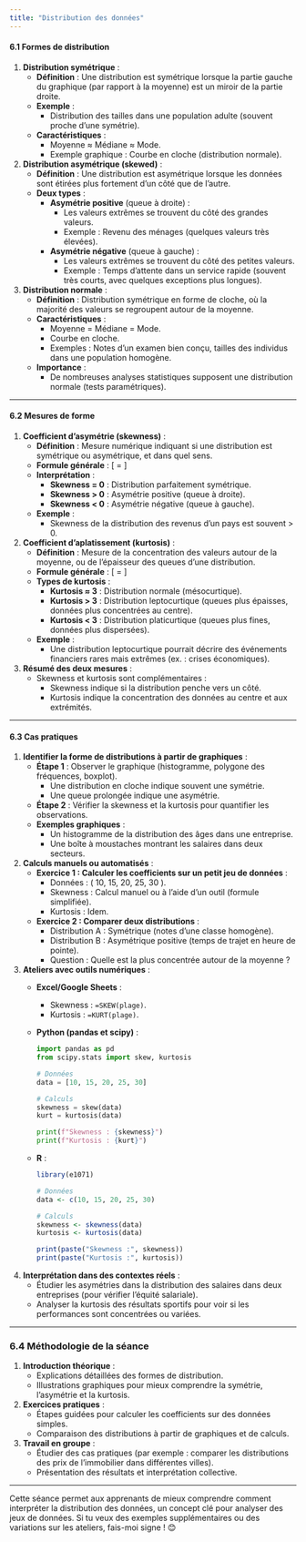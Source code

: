 ```yaml
---
title: "Distribution des données"
---
```


#### **6.1 Formes de distribution**

1. **Distribution symétrique** :
   - **Définition** : Une distribution est symétrique lorsque la partie gauche du graphique (par rapport à la moyenne) est un miroir de la partie droite.
   - **Exemple** :
     - Distribution des tailles dans une population adulte (souvent proche d'une symétrie).
   - **Caractéristiques** :
     - Moyenne ≈ Médiane ≈ Mode.
     - Exemple graphique : Courbe en cloche (distribution normale).

2. **Distribution asymétrique (skewed)** :
   - **Définition** : Une distribution est asymétrique lorsque les données sont étirées plus fortement d'un côté que de l'autre.
   - **Deux types** :
     - **Asymétrie positive** (queue à droite) :
       - Les valeurs extrêmes se trouvent du côté des grandes valeurs.
       - Exemple : Revenu des ménages (quelques valeurs très élevées).
     - **Asymétrie négative** (queue à gauche) :
       - Les valeurs extrêmes se trouvent du côté des petites valeurs.
       - Exemple : Temps d'attente dans un service rapide (souvent très courts, avec quelques exceptions plus longues).

3. **Distribution normale** :
   - **Définition** : Distribution symétrique en forme de cloche, où la majorité des valeurs se regroupent autour de la moyenne.
   - **Caractéristiques** :
     - Moyenne = Médiane = Mode.
     - Courbe en cloche.
     - Exemples : Notes d’un examen bien conçu, tailles des individus dans une population homogène.
   - **Importance** :
     - De nombreuses analyses statistiques supposent une distribution normale (tests paramétriques).

---

#### **6.2 Mesures de forme**

1. **Coefficient d’asymétrie (skewness)** :
   - **Définition** : Mesure numérique indiquant si une distribution est symétrique ou asymétrique, et dans quel sens.
   - **Formule générale** :
     \[
     \text{Skewness} = \frac{\frac{1}{N} \sum_{i=1}^N (x_i - \bar{x})^3}{\left( \frac{1}{N} \sum_{i=1}^N (x_i - \bar{x})^2 \right)^{3/2}}
     \]
   - **Interprétation** :
     - **Skewness = 0** : Distribution parfaitement symétrique.
     - **Skewness > 0** : Asymétrie positive (queue à droite).
     - **Skewness < 0** : Asymétrie négative (queue à gauche).
   - **Exemple** :
     - Skewness de la distribution des revenus d’un pays est souvent > 0.

2. **Coefficient d’aplatissement (kurtosis)** :
   - **Définition** : Mesure de la concentration des valeurs autour de la moyenne, ou de l’épaisseur des queues d’une distribution.
   - **Formule générale** :
     \[
     \text{Kurtosis} = \frac{\frac{1}{N} \sum_{i=1}^N (x_i - \bar{x})^4}{\left( \frac{1}{N} \sum_{i=1}^N (x_i - \bar{x})^2 \right)^2}
     \]
   - **Types de kurtosis** :
     - **Kurtosis ≈ 3** : Distribution normale (mésocurtique).
     - **Kurtosis > 3** : Distribution leptocurtique (queues plus épaisses, données plus concentrées au centre).
     - **Kurtosis < 3** : Distribution platicurtique (queues plus fines, données plus dispersées).
   - **Exemple** :
     - Une distribution leptocurtique pourrait décrire des événements financiers rares mais extrêmes (ex. : crises économiques).

3. **Résumé des deux mesures** :
   - Skewness et kurtosis sont complémentaires :
     - Skewness indique si la distribution penche vers un côté.
     - Kurtosis indique la concentration des données au centre et aux extrémités.

---

#### **6.3 Cas pratiques**

1. **Identifier la forme de distributions à partir de graphiques** :
   - **Étape 1** : Observer le graphique (histogramme, polygone des fréquences, boxplot).
     - Une distribution en cloche indique souvent une symétrie.
     - Une queue prolongée indique une asymétrie.
   - **Étape 2** : Vérifier la skewness et la kurtosis pour quantifier les observations.
   - **Exemples graphiques** :
     - Un histogramme de la distribution des âges dans une entreprise.
     - Une boîte à moustaches montrant les salaires dans deux secteurs.

2. **Calculs manuels ou automatisés** :
   - **Exercice 1 : Calculer les coefficients sur un petit jeu de données** :
     - Données : \( 10, 15, 20, 25, 30 \).
     - Skewness : Calcul manuel ou à l’aide d’un outil (formule simplifiée).
     - Kurtosis : Idem.
   - **Exercice 2 : Comparer deux distributions** :
     - Distribution A : Symétrique (notes d’une classe homogène).
     - Distribution B : Asymétrique positive (temps de trajet en heure de pointe).
     - Question : Quelle est la plus concentrée autour de la moyenne ?

3. **Ateliers avec outils numériques** :
   - **Excel/Google Sheets** :
     - Skewness : `=SKEW(plage)`.
     - Kurtosis : `=KURT(plage)`.
   - **Python (pandas et scipy)** :
     ```python
     import pandas as pd
     from scipy.stats import skew, kurtosis

     # Données
     data = [10, 15, 20, 25, 30]

     # Calculs
     skewness = skew(data)
     kurt = kurtosis(data)

     print(f"Skewness : {skewness}")
     print(f"Kurtosis : {kurt}")
     ```
   - **R** :
     ```R
     library(e1071)

     # Données
     data <- c(10, 15, 20, 25, 30)

     # Calculs
     skewness <- skewness(data)
     kurtosis <- kurtosis(data)

     print(paste("Skewness :", skewness))
     print(paste("Kurtosis :", kurtosis))
     ```

4. **Interprétation dans des contextes réels** :
   - Étudier les asymétries dans la distribution des salaires dans deux entreprises (pour vérifier l’équité salariale).
   - Analyser la kurtosis des résultats sportifs pour voir si les performances sont concentrées ou variées.

---

### **6.4 Méthodologie de la séance**

1. **Introduction théorique** :
   - Explications détaillées des formes de distribution.
   - Illustrations graphiques pour mieux comprendre la symétrie, l’asymétrie et la kurtosis.

2. **Exercices pratiques** :
   - Étapes guidées pour calculer les coefficients sur des données simples.
   - Comparaison des distributions à partir de graphiques et de calculs.

3. **Travail en groupe** :
   - Étudier des cas pratiques (par exemple : comparer les distributions des prix de l’immobilier dans différentes villes).
   - Présentation des résultats et interprétation collective.

---

Cette séance permet aux apprenants de mieux comprendre comment interpréter la distribution des données, un concept clé pour analyser des jeux de données. Si tu veux des exemples supplémentaires ou des variations sur les ateliers, fais-moi signe ! 😊
